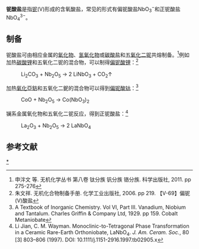 '''铌酸盐'''是指[[铌|铌]](V)形成的含氧酸盐，常见的形式有偏铌酸盐NbO<sub>3</sub><sup>−</sup>和正铌酸盐NbO<sub>4</sub><sup>3−</sup>。

==制备==
铌酸盐可由相应金属的[[氧化物|氧化物]]、[[氢氧化物|氢氧化物]]或[[碳酸盐|碳酸盐]]和[[五氧化二铌|五氧化二铌]]共熔制备。<ref>申泮文 等. 无机化学丛书 第八卷 钛分族 钒分族 铬分族. 科学出版社, 2011. pp 275-276</ref>例如加热[[碳酸锂|碳酸锂]]和五氧化二铌的混合物，可以制得[[铌酸锂|偏铌酸锂]]：<ref>朱文祥. 无机化合物制备手册. 化学工业出版社, 2006. pp 219. 【V-69】偏铌(V)酸盐</ref>
: Li<sub>2</sub>CO<sub>3</sub> + Nb<sub>2</sub>O<sub>5</sub> → 2 LiNbO<sub>3</sub> + CO<sub>2</sub>↑
加热[[氧化亚钴|氧化亞鈷]]和五氧化二鈮的混合物可以得到[[偏铌酸钴|偏铌酸钴]]：<ref>A Textbook of Inorganic Chemistry. Vol VI, Part III. Vanadium, Niobium and Tantalum. Charles Griffin & Company Ltd, 1929. pp 159. Cobalt Metaniobate</ref>
: CoO + Nb<sub>2</sub>O<sub>5</sub> → Co(NbO<sub>3</sub>)<sub>2</sub>
镧系金属氧化物和五氧化二铌反应，得到正铌酸盐：<ref>Li Jian, C. M. Wayman. Monoclinic-to-Tetragonal Phase Transformation in a Ceramic Rare-Earth Orthoniobate, LaNbO<sub>4</sub>. ''J. Am. Ceram. Soc.'', 80 [3] 803–806 (1997). DOI: 10.1111/j.1151-2916.1997.tb02905.x</ref>
: La<sub>2</sub>O<sub>3</sub> + Nb<sub>2</sub>O<sub>5</sub> → 2 LaNbO<sub>4</sub> 
==参考文献==
{{reflist}}

[[category:铌酸盐|*]]